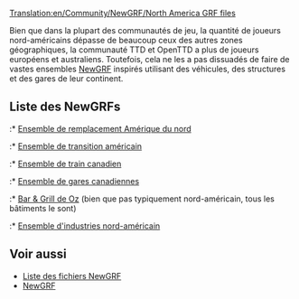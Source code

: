 [[Translation:en/Community/NewGRF/North America GRF files]]


{{fr/Community/NewGRF/NewGRF Pays|
Drapeau=en/Community/NewGRF/800px-Flag of the United States.png|
nom=États-Unis d'Amérique|
siteWeb=www.as-st.com/ttd/newusa/|
nomEnsemble=Ensemble de transition américain}}
Bien que dans la plupart des communautés de jeu, la quantité de joueurs nord-américains dépasse de beaucoup ceux des autres zones géographiques, la communauté TTD et OpenTTD a plus de joueurs européens et australiens. Toutefois, cela ne les a pas dissuadés de faire de vastes ensembles [[fr/Manual/NewGRF|NewGRF]] inspirés utilisant des véhicules, des structures et des gares de leur continent.

==Liste des NewGRFs==
:* [[fr/Community/NewGRF/Ensemble de remplacement Amérique du nord|Ensemble de remplacement Amérique du nord]]
:* [http://www.as-st.com/ttd/newusa/ Ensemble de transition américain]
:* [http://www.tt-forums.net/viewtopic.php?t=6730 Ensemble de train canadien]
:* [http://www.tt-forums.net/viewtopic.php?t=22947&postdays=0&postorder=asc&start=0 Ensemble de gares canadiennes]
:* [http://www.tt-forums.net/viewtopic.php?t=24086 Bar & Grill de Oz] (bien que pas typiquement nord-américain, tous les bâtiments le sont)
:* [http://www.tt-forums.net/viewtopic.php?t=28212 Ensemble d'industries nord-américain]
{{fr/Community/NewGRF/NewGRF Pays|
Drapeau=en/Community/NewGRF/800px-Flag of Canada.png|
nom=Canada|
siteWeb=www.tt-forums.net/viewtopic.php?t=6730|
nomEnsemble=Ensemble de trains canadiens}}

== Voir aussi ==
* [[fr/Community/NewGRF/Main Page|Liste des fichiers NewGRF]]
* [[fr/Manual/NewGRF|NewGRF]]

